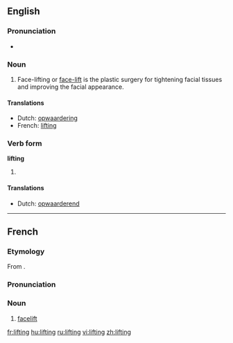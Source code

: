 {{wikipedia}}
==English==

===Pronunciation===
*{{audio|en-us-lifting.ogg|Audio (US)}}


===Noun===
{{en-noun}}

# Face-lifting or [[face-lift]] is the plastic surgery for tightening facial tissues and improving the facial appearance.

====Translations====
*Dutch: [[opwaardering]] {{f}}
*French: [[#French|lifting]] {{m}}

===Verb form===
'''lifting'''

# {{present participle of|lift}}

====Translations====
*Dutch: [[opwaarderend]]

----

==French==
===Etymology===
From {{E.|fr}} {{term|lifting|lang=en}}.

===Pronunciation===
{{IPA|/liftiŋ/}}

===Noun===
{{fr-noun|m}}

# [[facelift]]

[[fr:lifting]]
[[hu:lifting]]
[[ru:lifting]]
[[vi:lifting]]
[[zh:lifting]]